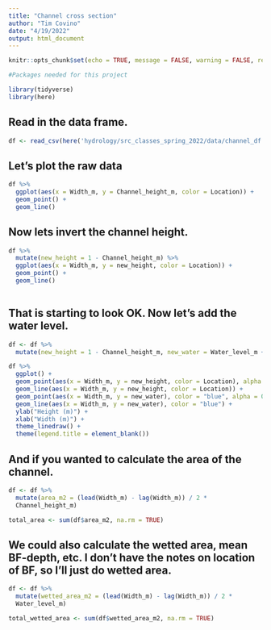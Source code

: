 ```yaml
---
title: "Channel cross section"
author: "Tim Covino"
date: "4/19/2022"
output: html_document
---
```



```r
knitr::opts_chunk$set(echo = TRUE, message = FALSE, warning = FALSE, results = FALSE)
```

```r
#Packages needed for this project

library(tidyverse)
library(here)

```

## Read in the data frame.
```r
df <- read_csv(here('hydrology/src_classes_spring_2022/data/channel_df.csv'))
```

## Let's plot the raw data
```r
df %>% 
  ggplot(aes(x = Width_m, y = Channel_height_m, color = Location)) +
  geom_point() +
  geom_line()
```

## Now lets invert the channel height.
```r
df %>% 
  mutate(new_height = 1 - Channel_height_m) %>% 
  ggplot(aes(x = Width_m, y = new_height, color = Location)) +
  geom_point() +
  geom_line()
  
```

## That is starting to look OK. Now let's add the water level.
```r
df <- df %>% 
  mutate(new_height = 1 - Channel_height_m, new_water = Water_level_m + new_height) 

df %>% 
  ggplot() +
  geom_point(aes(x = Width_m, y = new_height, color = Location), alpha = 0.5, size = 3) +
  geom_line(aes(x = Width_m, y = new_height, color = Location)) +
  geom_point(aes(x = Width_m, y = new_water), color = "blue", alpha = 0.5, size = 3)+ 
  geom_line(aes(x = Width_m, y = new_water), color = "blue") +
  ylab("Height (m)") +
  xlab("Width (m)") +
  theme_linedraw() +
  theme(legend.title = element_blank())
```

## And if you wanted to calculate the area of the channel. 
```r
df <- df %>% 
  mutate(area_m2 = (lead(Width_m) - lag(Width_m)) / 2 *
  Channel_height_m)

total_area <- sum(df$area_m2, na.rm = TRUE)
```


## We could also calculate the wetted area, mean BF-depth, etc. I don't have the notes on location of BF, so I'll just do wetted area. 

```r
df <- df %>% 
  mutate(wetted_area_m2 = (lead(Width_m) - lag(Width_m)) / 2 *
  Water_level_m)

total_wetted_area <- sum(df$wetted_area_m2, na.rm = TRUE)
```













